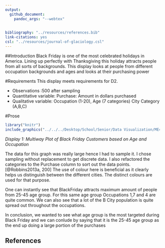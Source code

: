```yaml
---
output: 
  github_document: 
    pandoc_args: "--webtex"
 
    
bibliography: "../resources/references.bib"
link-citations: yes
csl: "../resources/journal-of-glaciology.csl"
---
```







##Introduction
Black Friday is one of the most celebrated holidays in America. Lining up perfectly with Thanksgiving this holiday attracts people from all sorts of backgrounds. This display looks at people from different occupation backgrounds and ages and looks at their purchasing power


#Requirements
This display meets requirements for D2.

- Observations :500 after sampling
- Quantitative variable: Purchase: Amount in dollars purchased
- Qualitative variable: Occupation (1-20),
                        Age (7 categories)
                        City Category (A,B,C)

#Prose

```r
library("knitr")
include_graphics("../../../Desktop/School/Senior/Data Visualization/ME447-singhab/figures/0402-multiway-black-flip.png")
```
*Display 1: Multiway Plot of Black Friday Customers based on Age and Occupation*


The data for this graph was really large hence I had to sample it. I chose sampling without replacement to get discrete data. I also refactored the categories to the Purchase column to sort out the data points.[@Robbins2013a, 200] The use of colour here is beneficial as it clearly helps us distinguish between the different cities. The distinct colours are used for that purpose. 

One can instantly see that BlackFriday attracts maximum amount of people from 25-45 age group. For this same age group Occupations 1,7 and 4 are quite common. We can also see that a lot of the B City population is quite spread out throughout the occupations.


In conclusion, we wanted to see what age group is the most targeted during Black Friday and we can conlude by saying that it is the 25-45 age group as the end up doing a large portion of the purchases

## References


